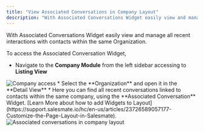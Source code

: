 ```yaml
---
title: "View Associated Conversations in Company Layout"
description: "With Associated Conversations Widget easily view and manage all recent interactions with contacts within the same Organization...."
---
```


With Associated Conversations Widget easily view and manage all recent interactions with contacts within the same Organization.

To access the Associated Conversation Widget,

*   Navigate to the **Company Module** from the left sidebar accessing to **Listing View**

<img src="https://support.salesmate.io/hc/article_attachments/35518823921945" alt="Company access" />
*   Select the **Organization** and open it in the **Detail View**
*   Here you can find all recent conversations linked to contacts within the same company, using the **Associated Conversation** Widget. [Learn More about how to add Widgets to Layout](https://support.salesmate.io/hc/en-us/articles/23726589057177-Customize-the-Page-Layout-in-Salesmate).

<img src="https://support.salesmate.io/hc/article_attachments/35519848299417" alt="Associated conversations in company layout" />